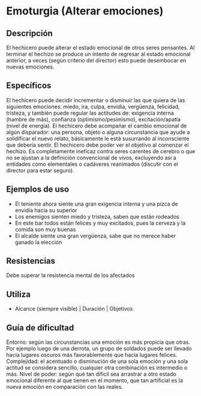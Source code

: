 # Emoturgia (Alterar emociones)

## Descripción

El hechicero puede alterar el estado emocional de otros seres pensantes. Al terminar el hechizo se produce un intento de regresar al estado emocional anterior, a veces (según criterio del director) esto puede desembocar en nuevas emociones.

## Específicos

El hechicero puede decidir incrementar o disminuir las que quiera de las siguientes emociones: miedo, ira, culpa, envidia, vergüenza, felicidad, tristeza, y también puede regular las actitudes de: exigencia interna (hambre de más), confianza (optimismo/pesimismo), excitación/apatía (nivel de energía). El hechicero debe acompañar el cambio emocional de algún disparador: una persona, objeto o alguna circunstancia que ayude a solidificar el nuevo relato, básicamente le está susurrando al inconsciente que debería sentir.
El hechicero debe poder ver el objetivo al comenzar el hechizo. Es completamente ineficaz contra seres carentes de cerebro o que no se ajustan a la definición convencional de vivos, excluyendo así a entidades como elementales o cadáveres reanimados (discutir con el director para estar seguro).

## Ejemplos de uso

- El teniente ahora siente una gran exigencia interna y una pizca de envidia hacia su superior
- Los enemigos sienten miedo y tristeza, saben que están rodeados
- En este bar todos están felices y muy excitados, pues la cerveza y la comida son muy buenas
- El alcalde siente una gran vergüenza, sabe que no merece haber ganado la elección

## Resistencias

Debe superar la resistencia mental de los afectados

## Utiliza

- Alcance (siempre visible) | Duración | Objetivos

## Guía de dificultad

Entorno: según las circunstancias una emoción es más propicia que otras. Por ejemplo luego de una derrota, un grupo de soldados puede ser llevado hacia lugares oscuros más favorablemente que hacia lugares felices. Complejidad: el acentuado o disminución de una sola emoción y una sola actitud se considera sencillo, cualquier otra combinación es intermedio o más. Nivel de poder: según qué tan difícil sea arrastrar a otro estado emocional diferente al que tienen en el momento, que tan artificial es la nueva emoción en comparación con las reales.

